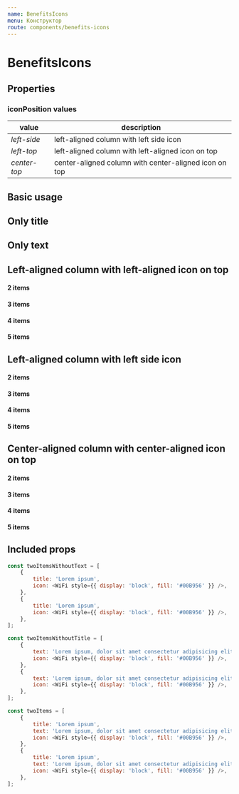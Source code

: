```yaml
---
name: BenefitsIcons
menu: Конструктор
route: components/benefits-icons
---
```



# BenefitsIcons

## Properties
<Props of={BenefitsIcons} />

### iconPosition values
value        | description
-------------|----------
*left-side*  | left-aligned column with left side icon
*left-top*   | left-aligned column with left-aligned icon on top
*center-top* | center-aligned column with center-aligned icon on top

## Basic usage

<Playground>
    <BenefitsIcons
        items={twoItems}
    />
</Playground>

## Only title

<Playground>
    <BenefitsIcons
        items={twoItemsWithoutText}
        iconPosition="left-side"
    />
</Playground>

## Only text

<Playground>
    <BenefitsIcons
        items={twoItemsWithoutTitle}
        iconPosition="left-side"
    />
</Playground>

## Left-aligned column with left-aligned icon on top

#### 2 items
<Playground>
    <BenefitsIcons
        items={twoItems}
        iconPosition="left-top"
    />
</Playground>

#### 3 items
<Playground>
    <BenefitsIcons
        items={threeItems}
        iconPosition="left-top"
    />
</Playground>

#### 4 items
<Playground>
    <BenefitsIcons
        items={fourItems}
        iconPosition="left-top"
    />
</Playground>

#### 5 items
<Playground>
    <BenefitsIcons
        items={fiveItems}
        iconPosition="left-top"
    />
</Playground>

## Left-aligned column with left side icon

#### 2 items
<Playground>
    <BenefitsIcons
        items={twoItems}
        iconPosition="left-side"
    />
</Playground>

#### 3 items
<Playground>
    <BenefitsIcons
        items={threeItems}
        iconPosition="left-side"
    />
</Playground>

#### 4 items
<Playground>
    <BenefitsIcons
        items={fourItems}
        iconPosition="left-side"
    />
</Playground>

#### 5 items
<Playground>
    <BenefitsIcons
        items={fiveItems}
        iconPosition="left-side"
    />
</Playground>

## Center-aligned column with center-aligned icon on top

#### 2 items
<Playground>
    <BenefitsIcons
        items={twoItems}
        iconPosition="center-top"
    />
</Playground>

#### 3 items
<Playground>
    <BenefitsIcons
        items={threeItems}
        iconPosition="center-top"
    />
</Playground>

#### 4 items
<Playground>
    <BenefitsIcons
        items={fourItems}
        iconPosition="center-top"
    />
</Playground>

#### 5 items
<Playground>
    <BenefitsIcons
        items={fiveItems}
        iconPosition="center-top"
    />
</Playground>

## Included props

``` javascript
const twoItemsWithoutText = [
    {
        title: 'Lorem ipsum',
        icon: <WiFi style={{ display: 'block', fill: '#00B956' }} />,
    },
    {
        title: 'Lorem ipsum',
        icon: <WiFi style={{ display: 'block', fill: '#00B956' }} />,
    },
];

const twoItemsWithoutTitle = [
    {
        text: 'Lorem ipsum, dolor sit amet consectetur adipisicing elit. Lorem ipsum, dolor sit amet consectetur adipisicing elit',
        icon: <WiFi style={{ display: 'block', fill: '#00B956' }} />,
    },
    {
        text: 'Lorem ipsum, dolor sit amet consectetur adipisicing elit. Lorem ipsum, dolor sit amet consectetur adipisicing elit',
        icon: <WiFi style={{ display: 'block', fill: '#00B956' }} />,
    },
];

const twoItems = [
    {
        title: 'Lorem ipsum',
        text: 'Lorem ipsum, dolor sit amet consectetur adipisicing elit',
        icon: <WiFi style={{ display: 'block', fill: '#00B956' }} />,
    },
    {
        title: 'Lorem ipsum',
        text: 'Lorem ipsum, dolor sit amet consectetur adipisicing elit',
        icon: <WiFi style={{ display: 'block', fill: '#00B956' }} />,
    },
];
```

